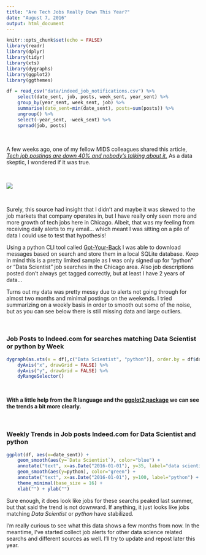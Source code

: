 ```yaml
---
title: "Are Tech Jobs Really Down This Year?"
date: "August 7, 2016"
output: html_document
---
```


```r
knitr::opts_chunk$set(echo = FALSE)
library(readr)
library(dplyr)
library(tidyr)
library(xts)
library(dygraphs)
library(ggplot2)
library(ggthemes)

df = read_csv("data/indeed_job_notifications.csv") %>%
    select(date_sent, job, posts, week_sent, year_sent) %>%
    group_by(year_sent, week_sent, job) %>%
    summarise(date_sent=min(date_sent), posts=sum(posts)) %>%
    ungroup() %>%
    select(-year_sent, -week_sent) %>%
    spread(job, posts)
```

<br>

A few weeks ago, one of my fellow MIDS colleagues shared this article, *[Tech job postings are down 40% and nobody’s talking about it.](https://medium.com/@cameronmoll/tech-hiring-is-down-40-and-nobodys-talking-about-it-3d6f658d9faf#.tsoc36d6g)* As a data skeptic, I wondered if it was true. 

<br>

![](https://cdn-images-1.medium.com/max/800/1*ptKtTWdeh0XfGPrWsrPt0A.png)

<br>

Surely, this source had insight that I didn't and maybe it was skewed to the job markets that company operates in, but I have really only seen more and more growth of tech jobs here in Chicago. Albeit, that was my feeling from receiving daily alerts to my email... which meant I was sitting on a pile of data I could use to test that hypothesis!

Using a python CLI tool called [Got-Your-Back](https://github.com/jay0lee/got-your-back/wiki) I was able to download messages based on search and store them in a local SQLite database. Keep in mind this is a pretty limited sample as I was only signed up for "python" or "Data Scientist" job searches in the Chicago area. Also job descriptions posted don't always get tagged correctly, but at least I have 2 years of data...

Turns out my data was pretty messy due to alerts not going through for almost two months and minimal postings on the weekends. I tried summarizing on a weekly basis in order to smooth out some of the noise, but as you can see below there is still missing data and large outliers.

<br>

### Job Posts to Indeed.com for searches matching Data Scientist or python by Week 

```r
dygraph(as.xts(x = df[,c("Data Scientist", "python")], order.by = df$date_sent)) %>%
    dyAxis("x", drawGrid = FALSE) %>%
    dyAxis("y", drawGrid = FALSE) %>%
    dyRangeSelector()
```


<br>

**With a little help from the R language and the [ggplot2 package](http://docs.ggplot2.org/current/) we can see the trends a bit more clearly.**

<br>

### Weekly Trends in Job posts Indeed.com for Data Scientist and python 

```r
ggplot(df, aes(x=date_sent)) + 
    geom_smooth(aes(y=`Data Scientist`), color="blue") +
    annotate("text", x=as.Date("2016-01-01"), y=35, label="data scientist") +
    geom_smooth(aes(y=python), color="green") +
    annotate("text", x=as.Date("2016-01-01"), y=100, label="python") +
    theme_minimal(base_size = 16) + 
    xlab("") + ylab("")
```

Sure enough, it does look like jobs for these searchs peaked last summer, but that said the trend is not downward. If anything, it just looks like jobs matching *Data Scientist* or *python* have stabilized. 

I'm really curious to see what this data shows a few months from now. In the meantime, I've started collect job alerts for other data science related searchs and different sources as well. I'll try to update and repost later this year.
